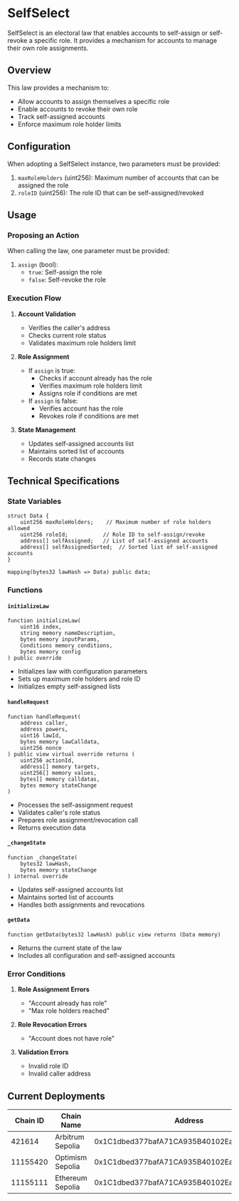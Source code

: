 # SelfSelect

SelfSelect is an electoral law that enables accounts to self-assign or self-revoke a specific role. It provides a mechanism for accounts to manage their own role assignments.

## Overview

This law provides a mechanism to:
- Allow accounts to assign themselves a specific role
- Enable accounts to revoke their own role
- Track self-assigned accounts
- Enforce maximum role holder limits

## Configuration

When adopting a SelfSelect instance, two parameters must be provided:

1. `maxRoleHolders` (uint256): Maximum number of accounts that can be assigned the role
2. `roleID` (uint256): The role ID that can be self-assigned/revoked

## Usage

### Proposing an Action

When calling the law, one parameter must be provided:

1. `assign` (bool): 
   - `true`: Self-assign the role
   - `false`: Self-revoke the role

### Execution Flow

1. **Account Validation**
   - Verifies the caller's address
   - Checks current role status
   - Validates maximum role holders limit

2. **Role Assignment**
   - If `assign` is true:
     - Checks if account already has the role
     - Verifies maximum role holders limit
     - Assigns role if conditions are met
   - If `assign` is false:
     - Verifies account has the role
     - Revokes role if conditions are met

3. **State Management**
   - Updates self-assigned accounts list
   - Maintains sorted list of accounts
   - Records state changes

## Technical Specifications

### State Variables

```solidity
struct Data {
    uint256 maxRoleHolders;    // Maximum number of role holders allowed
    uint256 roleId;           // Role ID to self-assign/revoke
    address[] selfAssigned;   // List of self-assigned accounts
    address[] selfAssignedSorted;  // Sorted list of self-assigned accounts
}

mapping(bytes32 lawHash => Data) public data;
```

### Functions

#### `initializeLaw`
```solidity
function initializeLaw(
    uint16 index,
    string memory nameDescription,
    bytes memory inputParams,
    Conditions memory conditions,
    bytes memory config
) public override
```
- Initializes law with configuration parameters
- Sets up maximum role holders and role ID
- Initializes empty self-assigned lists

#### `handleRequest`
```solidity
function handleRequest(
    address caller,
    address powers,
    uint16 lawId,
    bytes memory lawCalldata,
    uint256 nonce
) public view virtual override returns (
    uint256 actionId,
    address[] memory targets,
    uint256[] memory values,
    bytes[] memory calldatas,
    bytes memory stateChange
)
```
- Processes the self-assignment request
- Validates caller's role status
- Prepares role assignment/revocation call
- Returns execution data

#### `_changeState`
```solidity
function _changeState(
    bytes32 lawHash,
    bytes memory stateChange
) internal override
```
- Updates self-assigned accounts list
- Maintains sorted list of accounts
- Handles both assignments and revocations

#### `getData`
```solidity
function getData(bytes32 lawHash) public view returns (Data memory)
```
- Returns the current state of the law
- Includes all configuration and self-assigned accounts

### Error Conditions

1. **Role Assignment Errors**
   - "Account already has role"
   - "Max role holders reached"

2. **Role Revocation Errors**
   - "Account does not have role"

3. **Validation Errors**
   - Invalid role ID
   - Invalid caller address

## Current Deployments

| Chain ID  | Chain Name         | Address                                      |
|-----------|-------------------|----------------------------------------------|
| 421614    | Arbitrum Sepolia  | 0x1C1dbed377bafA71CA935B40102Ea7A2C1D6ec8d  |
| 11155420  | Optimism Sepolia  | 0x1C1dbed377bafA71CA935B40102Ea7A2C1D6ec8d  |
| 11155111  | Ethereum Sepolia  | 0x1C1dbed377bafA71CA935B40102Ea7A2C1D6ec8d  | 



